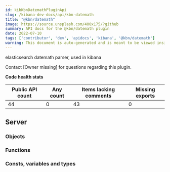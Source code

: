 ```yaml
---
id: kibKbnDatemathPluginApi
slug: /kibana-dev-docs/api/kbn-datemath
title: "@kbn/datemath"
image: https://source.unsplash.com/400x175/?github
summary: API docs for the @kbn/datemath plugin
date: 2022-07-10
tags: ['contributor', 'dev', 'apidocs', 'kibana', '@kbn/datemath']
warning: This document is auto-generated and is meant to be viewed inside our experimental, new docs system. Reach out in #docs-engineering for more info.
---
```


elasticsearch datemath parser, used in kibana

Contact [Owner missing] for questions regarding this plugin.

**Code health stats**

| Public API count  | Any count | Items lacking comments | Missing exports |
|-------------------|-----------|------------------------|-----------------|
| 44 | 0 | 43 | 0 |

## Server

### Objects
<DocDefinitionList data={kbnDatemathObj.server.objects}/>

### Functions
<DocDefinitionList data={kbnDatemathObj.server.functions}/>

### Consts, variables and types
<DocDefinitionList data={kbnDatemathObj.server.misc}/>

